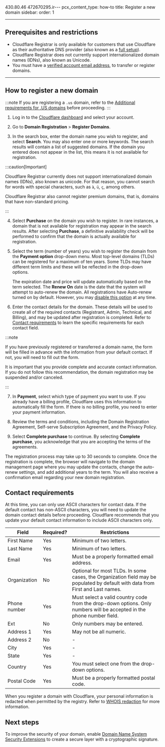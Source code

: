 430.80.46
472670295.ir---
pcx_content_type: how-to
title: Register a new domain
sidebar:
  order: 1

---

## Prerequisites and restrictions

* Cloudflare Registrar is only available for customers that use Cloudflare as their authoritative DNS provider (also known as a [full setup](/dns/zone-setups/)).
* Cloudflare Registrar does not currently support internationalized domain names (IDNs), also known as Unicode.
* You must have a [verified account email address](/fundamentals/setup/account/verify-email-address/), to transfer or register domains.

***

## How to register a new domain

:::note
If you are registering a `.us` domain, refer to the [Additional requirements for .US domains](/registrar/top-level-domains/us-domains/) before proceeding.
:::

1. Log in to the [Cloudflare dashboard](https://dash.cloudflare.com/login) and select your account.

2. Go to **Domain Registration** > **Register Domains**.

3. In the search box, enter the domain name you wish to register, and select **Search**. You may also enter one or more keywords. The search results will contain a list of suggested domains. If the domain you entered does not appear in the list, this means it is not available for registration.

:::caution[Important]


Cloudflare Registrar currently does not support internationalized domain names (IDNs), also known as unicode. For that reason, you cannot search for words with special characters, such as `à`, `ü`, `ç`, among others.

Cloudflare Registrar also cannot register premium domains, that is, domains that have non-standard pricing.


:::

4. Select **Purchase** on the domain you wish to register. In rare instances, a domain that is not available for registration may appear in the search results. After selecting **Purchase**, a definitive availability check will be performed to confirm that the domain is actually available for registration.

5. Select the term (number of years) you wish to register the domain from the **Payment option** drop-down menu. Most top-level domains (TLDs) can be registered for a maximum of ten years. Some TLDs may have different term limits and these will be reflected in the drop-down options.

   The expiration date and price will update automatically based on the term selected. The **Renew On** date is the date that the system will attempt to auto-renew the domain. All registrations have Auto-renew turned on by default. However, you may [disable this option](/registrar/account-options/renew-domains/) at any time.

6. Enter the contact details for the domain. These details will be used to create all of the required contacts (Registrant, Admin, Technical, and Billing), and may be updated after registration is completed. Refer to [Contact requirements](#contact-requirements) to learn the specific requirements for each contact field.

:::note


If you have previously registered or transferred a domain name, the form will be filled in advance with the information from your default contact. If not, you will need to fill out the form.

It is important that you provide complete and accurate contact information. If you do not follow this recommendation, the domain registration may be suspended and/or canceled.


:::

7. In **Payment**, select which type of payment you want to use. If you already have a billing profile, Cloudflare uses this information to automatically fill the form. If there is no billing profile, you need to enter your payment information.

8. Review the terms and conditions, including the Domain Registration Agreement, Self-serve Subscription Agreement, and the Privacy Policy.

9. Select **Complete purchase** to continue. By selecting **Complete purchase**, you acknowledge that you are accepting the terms of the agreements.

The registration process may take up to 30 seconds to complete. Once the registration is complete, the browser will navigate to the domain management page where you may update the contacts, change the auto-renew settings, and add additional years to the term. You will also receive a confirmation email regarding your new domain registration.

## Contact requirements

At this time, you can only use ASCII characters for contact data. If the default contact has non-ASCII characters, you will need to update the domain contact details before proceeding. Cloudflare recommends that you update your default contact information to include ASCII characters only.



| Field        | Required? | Restrictions                                                                                                                   |
| ------------ | --------- | ------------------------------------------------------------------------------------------------------------------------------ |
| First Name   | Yes       | Minimum of two letters.                                                                                                        |
| Last Name    | Yes       | Minimum of two letters.                                                                                                        |
| Email        | Yes       | Must be a properly formatted email address.                                                                                    |
| Organization | No        | Optional for most TLDs. In some cases, the Organization field may be populated by default with data from First and Last names. |
| Phone number | Yes       | Must select a valid country code from the drop-down options. Only numbers will be accepted in the phone number field.          |
| Ext          | No        | Only numbers may be entered.                                                                                                   |
| Address 1    | Yes       | May not be all numeric.                                                                                                        |
| Address 2    | No        | -                                                                                                                              |
| City         | Yes       | -                                                                                                                              |
| State        | Yes       | -                                                                                                                              |
| Country      | Yes       | You must select one from the drop-down options.                                                                                |
| Postal Code  | Yes       | Must be a properly formatted postal code.                                                                                      |



When you register a domain with Cloudflare, your personal information is redacted when permitted by the registry. Refer to [WHOIS redaction](/registrar/account-options/whois-redaction/) for more information.

## Next steps

To improve the security of your domain, enable [Domain Name System Security Extensions](/registrar/get-started/enable-dnssec/) to create a secure layer with a cryptographic signature.
